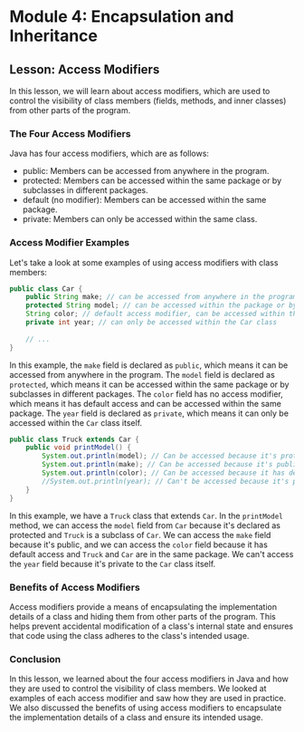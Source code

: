 # Module 4: Encapsulation and Inheritance

## Lesson: Access Modifiers

In this lesson, we will learn about access modifiers, which are used to control the visibility of class members (fields, methods, and inner classes) from other parts of the program. 

### The Four Access Modifiers

Java has four access modifiers, which are as follows:

- public: Members can be accessed from anywhere in the program.
- protected: Members can be accessed within the same package or by subclasses in different packages.
- default (no modifier): Members can be accessed within the same package.
- private: Members can only be accessed within the same class.

### Access Modifier Examples

Let's take a look at some examples of using access modifiers with class members:

```java
public class Car {
    public String make; // can be accessed from anywhere in the program
    protected String model; // can be accessed within the package or by subclasses in different packages
    String color; // default access modifier, can be accessed within the package
    private int year; // can only be accessed within the Car class
   
    // ...
}
```

In this example, the `make` field is declared as `public`, which means it can be accessed from anywhere in the program. The `model` field is declared as `protected`, which means it can be accessed within the same package or by subclasses in different packages. The `color` field has no access modifier, which means it has default access and can be accessed within the same package. The `year` field is declared as `private`, which means it can only be accessed within the `Car` class itself.

```java
public class Truck extends Car {
    public void printModel() {
        System.out.println(model); // Can be accessed because it's protected
        System.out.println(make); // Can be accessed because it's public
        System.out.println(color); // Can be accessed because it has default access
        //System.out.println(year); // Can't be accessed because it's private to the Car class
    }
}
```

In this example, we have a `Truck` class that extends `Car`. In the `printModel` method, we can access the `model` field from `Car` because it's declared as protected and `Truck` is a subclass of `Car`. We can access the `make` field because it's public, and we can access the `color` field because it has default access and `Truck` and `Car` are in the same package. We can't access the `year` field because it's private to the `Car` class itself.

### Benefits of Access Modifiers

Access modifiers provide a means of encapsulating the implementation details of a class and hiding them from other parts of the program. This helps prevent accidental modification of a class's internal state and ensures that code using the class adheres to the class's intended usage.

### Conclusion

In this lesson, we learned about the four access modifiers in Java and how they are used to control the visibility of class members. We looked at examples of each access modifier and saw how they are used in practice. We also discussed the benefits of using access modifiers to encapsulate the implementation details of a class and ensure its intended usage.